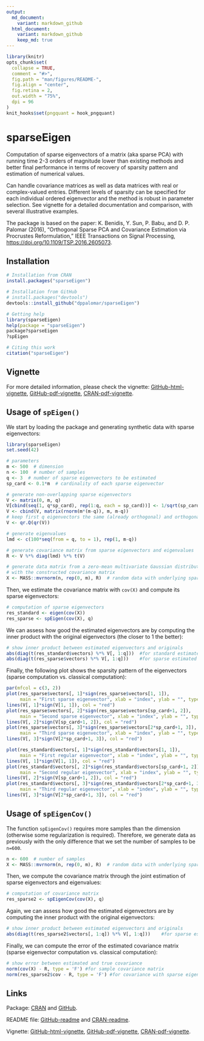 ```yaml
---
output:
  md_document:
    variant: markdown_github
  html_document:
    variant: markdown_github
    keep_md: true
---
```


<!-- README.md is generated from README.Rmd. Please edit that file -->

```r
library(knitr)
opts_chunk$set(
  collapse = TRUE,
  comment = "#>",
  fig.path = "man/figures/README-",
  fig.align = "center",
  fig.retina = 2,
  out.width = "75%",
  dpi = 96
)
knit_hooks$set(pngquant = hook_pngquant)
```

# sparseEigen

Computation of sparse eigenvectors of a matrix (aka sparse PCA)
    with running time 2-3 orders of magnitude lower than existing methods and
    better final performance in terms of recovery of sparsity pattern and 
    estimation of numerical values. 
    
Can handle covariance matrices as well as data matrices with real or 
    complex-valued entries. Different levels of sparsity can be specified 
    for each individual ordered eigenvector and the method is robust in 
    parameter selection. See vignette for a detailed documentation and 
    comparison, with several illustrative examples. 
    
The package is based on the paper:
    K. Benidis, Y. Sun, P. Babu, and D. P. Palomar (2016), "Orthogonal Sparse PCA 
    and Covariance Estimation via Procrustes Reformulation," IEEE Transactions on 
    Signal Processing, <https://doi.org/10.1109/TSP.2016.2605073>.


## Installation
```r
# Installation from CRAN
install.packages("sparseEigen")

# Installation from GitHub
# install.packages("devtools")
devtools::install_github("dppalomar/sparseEigen")

# Getting help
library(sparseEigen)
help(package = "sparseEigen")
package?sparseEigen
?spEigen

# Citing this work
citation("sparseEigen")
```

## Vignette
For more detailed information, please check the vignette: [GitHub-html-vignette](https://rawgit.com/dppalomar/sparseEigen/master/vignettes/SparseEigenvectors.html), [GitHub-pdf-vignette](https://rawgit.com/dppalomar/sparseEigen/master/vignettes/SparseEigenvectors.pdf),
[CRAN-pdf-vignette](https://cran.r-project.org/web/packages/sparseEigen/vignettes/SparseEigenvectors.pdf).

## Usage of `spEigen()`
We start by loading the package and generating synthetic data with sparse eigenvectors:
```r
library(sparseEigen)
set.seed(42)

# parameters 
m <- 500  # dimension
n <- 100  # number of samples
q <- 3  # number of sparse eigenvectors to be estimated
sp_card <- 0.1*m  # cardinality of each sparse eigenvector

# generate non-overlapping sparse eigenvectors
V <- matrix(0, m, q)
V[cbind(seq(1, q*sp_card), rep(1:q, each = sp_card))] <- 1/sqrt(sp_card)
V <- cbind(V, matrix(rnorm(m*(m-q)), m, m-q))
# keep first q eigenvectors the same (already orthogonal) and orthogonalize the rest
V <- qr.Q(qr(V))  

# generate eigenvalues
lmd <- c(100*seq(from = q, to = 1), rep(1, m-q))

# generate covariance matrix from sparse eigenvectors and eigenvalues
R <- V %*% diag(lmd) %*% t(V)

# generate data matrix from a zero-mean multivariate Gaussian distribution 
# with the constructed covariance matrix
X <- MASS::mvrnorm(n, rep(0, m), R)  # random data with underlying sparse structure
```
Then, we estimate the covariance matrix with `cov(X)` and compute its sparse eigenvectors:
```r
# computation of sparse eigenvectors
res_standard <- eigen(cov(X))
res_sparse <- spEigen(cov(X), q)
```

We can assess how good the estimated eigenvectors are by computing the inner product with the original eigenvectors (the closer to 1 the better):
```r
# show inner product between estimated eigenvectors and originals
abs(diag(t(res_standard$vectors) %*% V[, 1:q]))  #for standard estimated eigenvectors
abs(diag(t(res_sparse$vectors) %*% V[, 1:q]))    #for sparse estimated eigenvectors
```

Finally, the following plot shows the sparsity pattern of the eigenvectors (sparse computation vs. classical computation):
```r
par(mfcol = c(3, 2))
plot(res_sparse$vectors[, 1]*sign(res_sparse$vectors[1, 1]), 
     main = "First sparse eigenvector", xlab = "index", ylab = "", type = "h")
lines(V[, 1]*sign(V[1, 1]), col = "red")
plot(res_sparse$vectors[, 2]*sign(res_sparse$vectors[sp_card+1, 2]), 
     main = "Second sparse eigenvector", xlab = "index", ylab = "", type = "h")
lines(V[, 2]*sign(V[sp_card+1, 2]), col = "red")
plot(res_sparse$vectors[, 3]*sign(res_sparse$vectors[2*sp_card+1, 3]), 
     main = "Third sparse eigenvector", xlab = "index", ylab = "", type = "h")
lines(V[, 3]*sign(V[2*sp_card+1, 3]), col = "red")

plot(res_standard$vectors[, 1]*sign(res_standard$vectors[1, 1]), 
     main = "First regular eigenvector", xlab = "index", ylab = "", type = "h")
lines(V[, 1]*sign(V[1, 1]), col = "red")
plot(res_standard$vectors[, 2]*sign(res_standard$vectors[sp_card+1, 2]), 
     main = "Second regular eigenvector", xlab = "index", ylab = "", type = "h")
lines(V[, 2]*sign(V[sp_card+1, 2]), col = "red")
plot(res_standard$vectors[, 3]*sign(res_standard$vectors[2*sp_card+1, 3]), 
     main = "Third regular eigenvector", xlab = "index", ylab = "", type = "h")
lines(V[, 3]*sign(V[2*sp_card+1, 3]), col = "red")
```

## Usage of `spEigenCov()`

The function `spEigenCov()` requires more samples than the dimension (otherwise some regularization is required). Therefore, we generate data as previously with the only difference that we set the number of samples to be `n=600`.

```r
n <- 600  # number of samples
X <- MASS::mvrnorm(n, rep(0, m), R)  # random data with underlying sparse structure
```

Then, we compute the covariance matrix through the joint estimation of sparse eigenvectors and eigenvalues:
```r
# computation of covariance matrix
res_sparse2 <- spEigenCov(cov(X), q)
```

Again, we can assess how good the estimated eigenvectors are by computing the inner product with the original eigenvectors:
```r
# show inner product between estimated eigenvectors and originals
abs(diag(t(res_sparse2$vectors[, 1:q]) %*% V[, 1:q]))    #for sparse estimated eigenvectors
```

Finally, we can compute the error of the estimated covariance matrix (sparse eigenvector computation vs. classical computation):
```r
# show error between estimated and true covariance 
norm(cov(X) - R, type = 'F') #for sample covariance matrix
norm(res_sparse2$cov - R, type = 'F') #for covariance with sparse eigenvectors
```

## Links
Package: [CRAN](https://CRAN.R-project.org/package=sparseEigen) and [GitHub](https://github.com/dppalomar/sparseEigen).

README file: [GitHub-readme](https://rawgit.com/dppalomar/sparseEigen/master/README.html) and [CRAN-readme](https://cran.r-project.org/web/packages/sparseEigen/README.html).

Vignette: [GitHub-html-vignette](https://rawgit.com/dppalomar/sparseEigen/master/vignettes/SparseEigenvectors.html), [GitHub-pdf-vignette](https://rawgit.com/dppalomar/sparseEigen/master/vignettes/SparseEigenvectors.pdf),
[CRAN-pdf-vignette](https://cran.r-project.org/web/packages/sparseEigen/vignettes/SparseEigenvectors.pdf).
